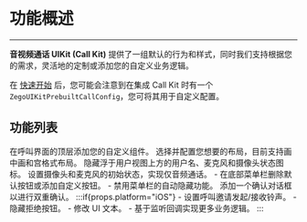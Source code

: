 # 功能概述

---

**音视频通话 UIKit (Call Kit)** 提供了一组默认的行为和样式，同时我们支持根据您的需求，灵活地的定制或添加您的自定义业务逻辑。

在 [快速开始](../Quick%20start.mdx) 后，您可能会注意到在集成 Call Kit 时有一个 `ZegoUIKitPrebuiltCallConfig`，您可将其用于自定义配置。

## 功能列表

<CardGroup cols={2}>
<Card title="添加自定义组件" href="./Add%20custom%20components.mdx">
  在呼叫界面的顶层添加您的自定义组件。
</Card>
<Card title="调整布局" href="./Configure%20layouts.mdx">
  选择并配置您想要的布局，目前支持画中画和宫格式布局。
</Card>
<Card title="隐藏用户视图标签" href="./Hide%20the%20label%20on%20the%20user%20view.mdx">
  隐藏浮于用户视图上方的用户名、麦克风和摄像头状态图标。
</Card>
<Card title="实现纯语音互动" href="./Implement%20an%20audio-only%20call.mdx">
  设置摄像头和麦克风的初始状态，实现仅音频通话。
</Card>
<Card title="自定义菜单栏" href="./Customize%20the%20menu%20bar.mdx">
- 在底部菜单栏删除默认按钮或添加自定义按钮。
- 禁用菜单栏的自动隐藏功能。
</Card>
<Card title="实现挂断确认对话框。" href="./Set%20a%20hangup%20confirmation%20dialog.mdx">
  添加一个确认对话框以进行双重确认。
</Card>
:::if{props.platform="iOS"}
<Card title="配置呼叫邀请" href="./Call%20invitation%20config.mdx">
- 设置呼叫邀请发起/接收铃声。
- 隐藏拒绝按钮。
- 修改 UI 文本。
- 基于监听回调实现更多业务逻辑。
</Card>
:::
</CardGroup>
